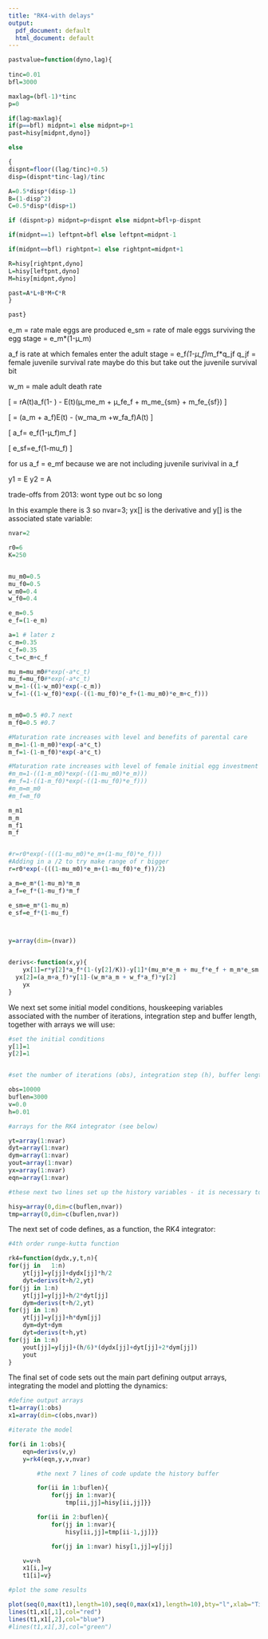 ```yaml
---
title: "RK4-with delays"
output:
  pdf_document: default
  html_document: default
---
```


```r

pastvalue=function(dyno,lag){
  
tinc=0.01
bfl=3000

maxlag=(bfl-1)*tinc
p=0

if(lag>maxlag){
if(p==bfl) midpnt=1 else midpnt=p+1
past=hisy[midpnt,dyno]}

else

{
dispnt=floor((lag/tinc)+0.5)
disp=(dispnt*tinc-lag)/tinc

A=0.5*disp*(disp-1)
B=(1-disp^2)
C=0.5*disp*(disp+1)

if (dispnt>p) midpnt=p+dispnt else midpnt=bfl+p-dispnt

if(midpnt==1) leftpnt=bfl else leftpnt=midpnt-1

if(midpnt==bfl) rightpnt=1 else rightpnt=midpnt+1

R=hisy[rightpnt,dyno]
L=hisy[leftpnt,dyno]
M=hisy[midpnt,dyno]

past=A*L+B*M+C*R
}

past}
```

e_m = rate male eggs are produced
e_sm = rate of male eggs surviving the egg stage = e_m*(1-µ_m)

a_f is rate at which females enter the adult stage = e_f*(1-µ_f)*m_f*q_jf
q_jf = female juvenile survival rate
maybe do this but take out the juvenile survival bit

w_m = male adult death rate

\[
\frac{dE}{dt}= rA(t)a_f(1- \frac{A}{K}) - E(t)(µ_me_m + µ_fe_f + m_me_{sm} + m_fe_{sf})
\]

\[
\frac{dA}{dt}= (a_m + a_f)E(t) - (w_ma_m +w_fa_f)A(t)
\]

\[
a_f= e_f(1-µ_f)m_f
\]

\[
e_sf=e_f(1-mu_f)
\]

for us a_f = e_mf because we are not including juvenile surivival in a_f

y1 = E
y2 = A


trade-offs from 2013: wont type out bc so long


In this example there is 3 so nvar=3; yx[] is the derivative and y[] is the associated state variable:

```r
nvar=2

r0=6
K=250


mu_m0=0.5
mu_f0=0.5
w_m0=0.4
w_f0=0.4

e_m=0.5
e_f=(1-e_m)

a=1 # later z
c_m=0.35
c_f=0.35
c_t=c_m+c_f

mu_m=mu_m0#*exp(-a*c_t)
mu_f=mu_f0#*exp(-a*c_t)
w_m=1-((1-w_m0)*exp(-c_m))
w_f=1-((1-w_f0)*exp(-((1-mu_f0)*e_f+(1-mu_m0)*e_m+c_f)))


m_m0=0.5 #0.7 next
m_f0=0.5 #0.7

#Maturation rate increases with level and benefits of parental care
m_m=1-(1-m_m0)*exp(-a*c_t)
m_f=1-(1-m_f0)*exp(-a*c_t)

#Maturation rate increases with level of female initial egg investment
#m_m=1-((1-m_m0)*exp(-((1-mu_m0)*e_m)))
#m_f=1-((1-m_f0)*exp(-((1-mu_f0)*e_f)))
#m_m=m_m0
#m_f=m_f0

m_m1
m_m
m_f1
m_f


#r=r0*exp(-(((1-mu_m0)*e_m+(1-mu_f0)*e_f)))
#Adding in a /2 to try make range of r bigger
r=r0*exp(-(((1-mu_m0)*e_m+(1-mu_f0)*e_f))/2)

a_m=e_m*(1-mu_m)*m_m
a_f=e_f*(1-mu_f)*m_f

e_sm=e_m*(1-mu_m)
e_sf=e_f*(1-mu_f)



y=array(dim=(nvar))


derivs<-function(x,y){
	yx[1]=r*y[2]*a_f*(1-(y[2]/K))-y[1]*(mu_m*e_m + mu_f*e_f + m_m*e_sm + m_f*e_sf)
  yx[2]=(a_m+a_f)*y[1]-(w_m*a_m + w_f*a_f)*y[2]
	yx
}

```

We next set some initial model conditions, houskeeping variables associated with the number of iterations, integration step and buffer length, together with arrays we will use:

```r
#set the initial conditions 
y[1]=1
y[2]=1


#set the number of iterations (obs), integration step (h), buffer length (buflen) and start time (v)

obs=10000
buflen=3000
v=0.0
h=0.01

#arrays for the RK4 integrator (see below)

yt=array(1:nvar)
dyt=array(1:nvar)
dym=array(1:nvar)
yout=array(1:nvar)
yx=array(1:nvar)
eqn=array(1:nvar)

#these next two lines set up the history variables - it is necessary to carefully define what this history should be and ensure the state variable make sense

hisy=array(0,dim=c(buflen,nvar))
tmp=array(0,dim=c(buflen,nvar))
```

The next set of code defines, as a function, the RK4 integrator:

```r

#4th order runge-kutta function

rk4=function(dydx,y,t,n){
for(jj in	1:n)
	yt[jj]=y[jj]+dydx[jj]*h/2
	dyt=derivs(t+h/2,yt)
for(jj in 1:n)	
	yt[jj]=y[jj]+h/2*dyt[jj]
	dym=derivs(t+h/2,yt)
for(jj in 1:n)
	yt[jj]=y[jj]+h*dym[jj]
	dym=dyt+dym
	dyt=derivs(t+h,yt)
for(jj in 1:n)
	yout[jj]=y[jj]+(h/6)*(dydx[jj]+dyt[jj]+2*dym[jj])
	yout
}

```

The final set of code sets out the main part defining output arrays,  integrating the model and plotting the dynamics:

```r
#define output arrays
t1=array(1:obs)
x1=array(dim=c(obs,nvar))

#iterate the model 

for(i in 1:obs){
	eqn=derivs(v,y)
	y=rk4(eqn,y,v,nvar)

        #the next 7 lines of code update the history buffer

        for(ii in 1:buflen){
            for(jj in 1:nvar){
                tmp[ii,jj]=hisy[ii,jj]}}

        for(ii in 2:buflen){
            for(jj in 1:nvar){
                hisy[ii,jj]=tmp[ii-1,jj]}}

            for(jj in 1:nvar) hisy[1,jj]=y[jj]

	v=v+h
	x1[i,]=y
	t1[i]=v}

#plot the some results

plot(seq(0,max(t1),length=10),seq(0,max(x1),length=10),bty="l",xlab="Time",ylab="Numbers",main="Non-linear dynamics simulation",type="n")
lines(t1,x1[,1],col="red")	
lines(t1,x1[,2],col="blue")	
#lines(t1,x1[,3],col="green")	

```